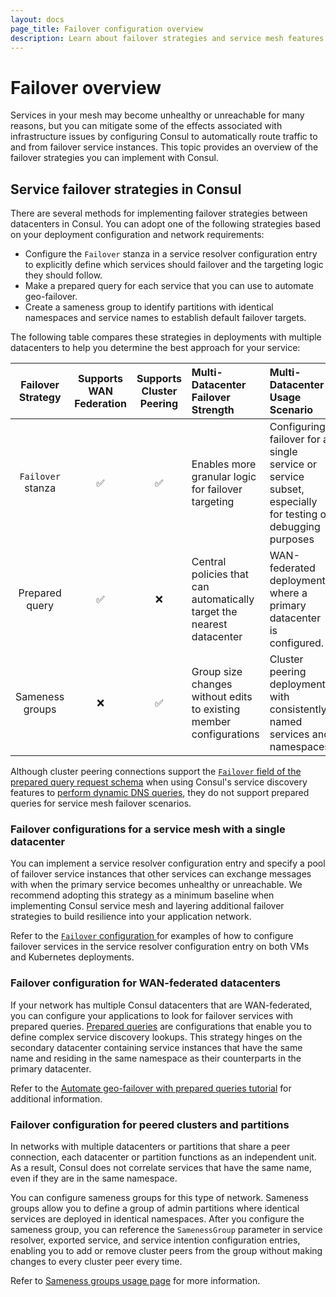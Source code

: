 ```yaml
---
layout: docs
page_title: Failover configuration overview
description: Learn about failover strategies and service mesh features you can implement to route traffic if services become unhealthy or unreachable, including sameness groups, prepared queries, and service resolvers.
---
```


# Failover overview

Services in your mesh may become unhealthy or unreachable for many reasons, but you can mitigate some of the effects associated with infrastructure issues by configuring Consul to automatically route traffic to and from failover service instances. This topic provides an overview of the failover strategies you can implement with Consul.

## Service failover strategies in Consul

There are several methods for implementing failover strategies between datacenters in Consul. You can adopt one of the following strategies based on your deployment configuration and network requirements:

- Configure the `Failover` stanza in a service resolver configuration entry to explicitly define which services should failover and the targeting logic they should follow.
- Make a prepared query for each service that you can use to automate geo-failover.
- Create a sameness group to identify partitions with identical namespaces and service names to establish default failover targets.

The following table compares these strategies in deployments with multiple datacenters to help you determine the best approach for your service:

| Failover Strategy | Supports WAN Federation | Supports Cluster Peering | Multi-Datacenter Failover Strength | Multi-Datacenter Usage Scenario |
| :---------------: | :---------------------: | :----------------------: | :--------------------------------- | :------------------------------ |
| `Failover` stanza | &#9989;                 | &#9989;                  | Enables more granular logic for failover targeting | Configuring failover for a single service or service subset, especially for testing or debugging purposes |
| Prepared query    | &#9989;                 |   &#10060;               | Central policies that can automatically target the nearest datacenter | WAN-federated deployments where a primary datacenter is configured. |
| Sameness groups   | &#10060;                | &#9989;                  | Group size changes without edits to existing member configurations | Cluster peering deployments with consistently named services and namespaces |

Although cluster peering connections support the [`Failover` field of the prepared query request schema](/consul/api-docs/query#failover) when using Consul's service discovery features to [perform dynamic DNS queries](/consul/docs/services/discovery/dns-dynamic-lookups), they do not support prepared queries for service mesh failover scenarios.

### Failover configurations for a service mesh with a single datacenter

You can implement a service resolver configuration entry and specify a pool of failover service instances that other services can exchange messages with when the primary service becomes unhealthy or unreachable. We recommend adopting this strategy as a minimum baseline when implementing Consul service mesh and layering additional failover strategies to build resilience into your application network. 

Refer to the [`Failover` configuration ](/consul/docs/connect/config-entries/service-resolver#failover) for examples of how to configure failover services in the service resolver configuration entry on both VMs and Kubernetes deployments.

### Failover configuration for WAN-federated datacenters

If your network has multiple Consul datacenters that are WAN-federated, you can configure your applications to look for failover services with prepared queries. [Prepared queries](/consul/api-docs/) are configurations that enable you to define complex service discovery lookups. This strategy hinges on the secondary datacenter containing service instances that have the same name and residing in the same namespace as their counterparts in the primary datacenter.

Refer to the [Automate geo-failover with prepared queries tutorial](/consul/tutorials/developer-discovery/automate-geo-failover) for additional information.

### Failover configuration for peered clusters and partitions

In networks with multiple datacenters or partitions that share a peer connection, each datacenter or partition functions as an independent unit. As a result, Consul does not correlate services that have the same name, even if they are in the same namespace.

You can configure sameness groups for this type of network. Sameness groups allow you to define a group of admin partitions where identical services are deployed in identical namespaces. After you configure the sameness group, you can reference the `SamenessGroup` parameter in service resolver, exported service, and service intention configuration entries, enabling you to add or remove cluster peers from the group without making changes to every cluster peer every time. 

Refer to [Sameness groups usage page](/consul/docs/connect/cluster-peering/usage/create-sameness-groups) for more information.
